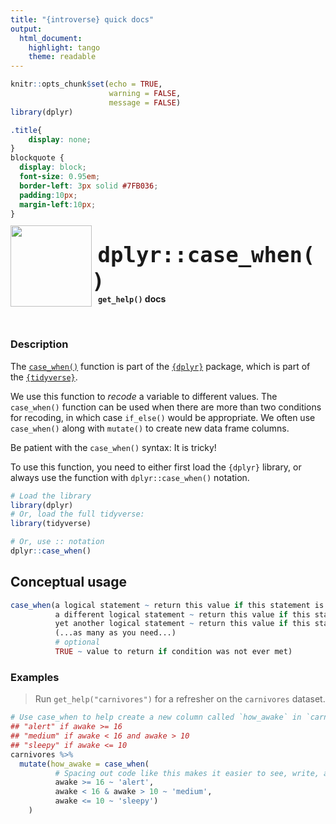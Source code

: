 ```yaml
---
title: "{introverse} quick docs"
output: 
  html_document:
    highlight: tango
    theme: readable
---
```



```r
knitr::opts_chunk$set(echo = TRUE, 
                      warning = FALSE, 
                      message = FALSE)
library(dplyr)
```

```css
.title{
    display: none;
}
blockquote {
  display: block;
  font-size: 0.95em;
  border-left: 3px solid #7FB036;
  padding:10px;
  margin-left:10px;
}
```

<div>
<br>
 <img src = "logo.png" style = "float:left;height:130px;margin-top:-20px;">
 <span style = "font-weight:bold;font-size:40px;"> 
  &nbsp;<code>dplyr::case_when()</code>
 </span>
 <br>
 <b>&nbsp;&nbsp;&nbsp;<code>get_help()</code> docs</b>
</div>
<br>

### Description

The [`case_when()`](https://dplyr.tidyverse.org/reference/case_when.html) function is part of the [`{dplyr}`](https://dplyr.tidyverse.org/) package, which is part of the [`{tidyverse}`](https://www.tidyverse.org/).

We use this function to *recode* a variable to different values. The `case_when()` function can be used when there are more than two conditions for recoding, in which case `if_else()` would be appropriate. We often use `case_when()` along with `mutate()` to create new data frame columns.

Be patient with the `case_when()` syntax: It is tricky!


<!-- Add the following if the topic is a function that does NOT come with base R, and uncomment/fill in the subsequent multiline HTML comment: -->
To use this function, you need to either first load the `{dplyr}` library, or always use the function with `dplyr::case_when()` notation.

```r
# Load the library
library(dplyr)
# Or, load the full tidyverse:
library(tidyverse)

# Or, use :: notation
dplyr::case_when()
```


## Conceptual usage 

```r
case_when(a logical statement ~ return this value if this statement is TRUE,
          a different logical statement ~ return this value if this statement is TRUE,
          yet another logical statement ~ return this value if this statement is TRUE,
          (...as many as you need...)
          # optional
          TRUE ~ value to return if condition was not ever met)

```

### Examples

> Run `get_help("carnivores")` for a refresher on the `carnivores` dataset.

```r
# Use case_when to help create a new column called `how_awake` in `carnivores` that will be:
## "alert" if awake >= 16
## "medium" if awake < 16 and awake > 10
## "sleepy" if awake <= 10
carnivores %>%
  mutate(how_awake = case_when(
          # Spacing out code like this makes it easier to see, write, and use.
          awake >= 16 ~ 'alert',
          awake < 16 & awake > 10 ~ 'medium',
          awake <= 10 ~ 'sleepy')
    )
```
